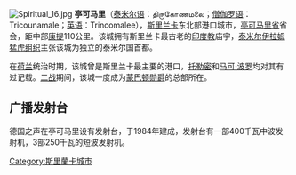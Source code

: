 [[File:Spiritual_16.jpg|thumb]]
{{unreferenced|time=2020-02-02T19:08:57+00:00}}
{{noteTA
|G1=地名
|1=zh-hans:伊拉姆;zh-hk:伊拉姆;zh-tw:伊蘭;
|2=zh-cn:印度教;zh-hant:印度教;zh-sg:兴都教;
}}
'''亭可马里'''（[[泰米尔语|泰米尔语]]：திருகோணமலை；[[僧伽罗语|僧伽罗语]]：Tricounamale；[[英语|英语]]：Trincomalee），[[斯里兰卡|斯里兰卡]]东北部港口城市，[[亭可马里省|亭可马里省]]省会，距中部[[康提|康提]]110公里。该城拥有斯里兰卡最古老的[[印度教|印度教]]庙宇，[[泰米尔|泰米尔]][[伊拉姆猛虎组织|伊拉姆猛虎组织]]主张该城为独立的泰米尔国首都。

在[[荷兰|荷兰]]统治时期，该城曾是斯里兰卡最主要的港口，[[托勒密|托勒密]]和[[马可·波罗|马可·波罗]]均对其有过记载。[[二战|二战]]期间，该城一度成为[[路易斯·蒙巴頓，第一代緬甸的蒙巴頓伯爵|蒙巴顿勋爵]]的总部所在。

== 广播发射台 ==
德国之声在亭可马里设有发射台，于1984年建成，发射台有一部400千瓦中波发射机，3部250千瓦的短波发射机。
{{SriLanka-geo-stub}}
{{DEFAULTSORT: Trincomalee}}
[[Category:斯里蘭卡城市|Category:斯里蘭卡城市]]